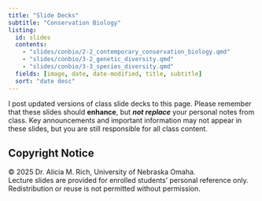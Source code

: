 ```yaml
---
title: "Slide Decks"
subtitle: "Conservation Biology"
listing: 
  id: slides
  contents:
    - "slides/conbio/2-2_contemporary_conservation_biology.qmd"
    - "slides/conbio/3-2_genetic_diversity.qmd"
    - "slides/conbio/3-3_species_diversity.qmd"
  fields: [image, date, date-modified, title, subtitle]
  sort: "date desc"
---
```


I post updated versions of class slide decks to this page. Please remember that these slides should **enhance**, but ***not replace*** your personal notes from class. Key announcements and important information may not appear in these slides, but you are still responsible for all class content.

::: {#slides}
:::

::: {.callout-warning}
## Copyright Notice
© 2025 Dr. Alicia M. Rich, University of Nebraska Omaha.  
Lecture slides are provided for enrolled students’ personal reference only.  
Redistribution or reuse is not permitted without permission.
:::
